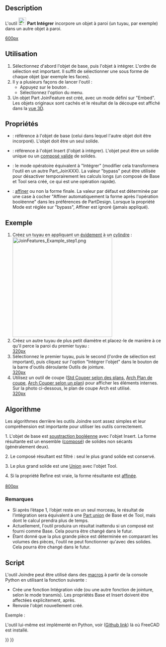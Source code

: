 <languages/>

{{Docnav/fr
|[[Part_JoinConnect/fr|Connecter]]
|[[Part_JoinCutout/fr|Découper]]
|[[Part_Workbench/fr|Atelier Part]]
|IconL=Part_JoinConnect.svg
|IconR=Part_JoinCutout.svg
|IconC=Workbench_Part.svg
}}

{{GuiCommand/fr
|Name=Part JoinEmbed
|Name/fr=Part Intégrer
|MenuLocation=Part → Joindre → Intégrer un objet
|Workbenches=[[Part_Workbench/fr|Part]]
|Version=0.16
|SeeAlso=[[Part_JoinConnect/fr|Part Connecter]], [[Part_JoinCutout/fr|Part Découper]], [[Part_Boolean/fr|Part Opérations booléennes]], [[Part_Thickness/fr|Part Évider]]
}}

==Description==

L'outil [[Image:Part_JoinEmbed.svg|24px]] '''Part Intégrer''' incorpore un objet à paroi (un tuyau, par exemple) dans un autre objet à paroi.

[[image:JoinFeatures_Embed.png|600px]]

<span id="Usage"></span>
==Utilisation==

# Sélectionnez d'abord l'objet de base, puis l'objet à intégrer. L'ordre de sélection est important. Il suffit de sélectionner une sous forme de chaque objet (par exemple les faces).
# Il y a plusieurs façons de lancer l'outil :
#* Appuyez sur le bouton {{Button|[[Image:Part_JoinEmbed.svg|16px]] [[Part_JoinEmbed/fr|Intégrer un objet]]}}.
#* Sélectionnez l'option {{MenuCommand|Part → Joindre → [[Image:Part_JoinEmbed.svg|16px]] Intégrer un objet}} du menu.
# Un objet Part JoinFeature est créé, avec un mode défini sur "Embed". Les objets originaux sont cachés et le résultat de la découpe est affiché dans la [[3D_view/fr|vue 3D]].

<span id="Properties"></span>
==Propriétés==

{{TitleProperty|Base}}

*{{PropertyData|Base}} : référence à l'objet de base (celui dans lequel l'autre objet doit être incorporé). L'objet doit être un seul solide.
*{{PropertyData|Tool}} : référence à l'objet Insert (l'objet à intégrer). L'objet peut être un solide unique ou un [[Part_Compound/fr|composé valide]] de solides.
*{{PropertyData|Mode}} : le mode  opératoire équivalent à "Intégrer" (modifier cela transformera l'outil en un autre Part_JoinXXX). La valeur "bypass" peut être utilisée pour désactiver temporairement les calculs longs (un composé de Base et Tool sera créé, ce qui est une opération rapide).
*{{PropertyData|Refine}} : [[Part_RefineShape/fr|affiner]] ou non la forme finale. La valeur par défaut est déterminée par une case à cocher "Affiner automatiquement la forme après l'opération booléenne" dans les préférences de PartDesign. Lorsque la propriété Mode est réglée sur "bypass", Affiner est ignoré (jamais appliqué).

<span id="Example"></span>
==Exemple==

# Créez un tuyau en appliquant un [[Part_Thickness/fr|évidement]] à un [[Part_Cylinder/fr|cylindre]] :<br/>[[Image:JoinFeatures_Example_step1.png|320px]]
# Créez un autre tuyau de plus petit diamètre et placez-le de manière à ce qu'il perce la paroi du premier tuyau :<br/>[[image:JoinFeatures_Example_step2.png|320px]]
# Sélectionnez le premier tuyau, puis le second (l'ordre de sélection est important), puis cliquez sur l'option "Intégrer l'objet" dans le bouton de la barre d'outils déroulante Outils de jointure.<br/>[[image:JoinFeatures_Example_step3_Embed.png|320px]]
# Utilisez un outil de coupe ([[Std_ToggleClipPlane/fr|Std Couper selon des plans]], [[Arch_SectionPlane/fr|Arch Plan de coupe]], [[Arch_CutPlane/fr|Arch Couper selon un plan]]) pour afficher les éléments internes. Sur la photo ci-dessous, le plan de coupe Arch est utilisé.<br/>[[image:JoinFeatures_Example_step4_Embed.png|320px]]

<span id="Algorithm"></span>
==Algorithme==

Les algorithmes derrière les outils Joindre sont assez simples et leur compréhension est importante pour utiliser les outils correctement.

1. L'objet de base est [[Part Cut/fr|soustraction booléenne]] avec l'objet Insert. La forme résultante est un ensemble ([[Part_Compound/fr|composé]]) de solides non sécants (généralement deux). 

2. Le composé résultant est filtré : seul le plus grand solide est conservé.

3. Le plus grand solide est une [[Part_Fuse/fr|Union]] avec l'objet Tool.

4. Si la propriété Refine est vraie, la forme résultante est [[Part_RefineShape/fr|affinée]].
<br /> <br />[[image: JoinFeatures-Algo-Embed.png|800px]]

<span id="Notes"></span>
===Remarques===

* Si après l’étape 1, l’objet reste en un seul morceau, le résultat de l’intégration sera équivalent à une [[Part_Fuse/fr|Part union]] de Base et de Tool, mais dont le calcul prendra plus de temps.
* Actuellement, l'outil produira un résultat inattendu si un composé est fourni comme Base. Cela pourra être changé dans le futur.
* Étant donné que la plus grande pièce est déterminée en comparant les volumes des pièces, l'outil ne peut fonctionner qu'avec des solides. Cela pourra être changé dans le futur.

<span id="Scripting"></span>
==Script==

L'outil Joindre peut être utilisé dans des [[macros/fr|macros]] à partir de la console Python en utilisant la fonction suivante :

{{Code|code=JoinFeatures.makePartJoinFeature(name = 'Embed', mode = 'Embed')}}

* Crée une fonction Intégration vide (ou une autre fonction de jointure, selon le mode transmis). Les propriétés Base et Insert doivent être affectées explicitement, après.
* Renvoie l'objet nouvellement créé.

Exemple :

{{code|code=
import JoinFeatures
j = JoinFeatures.makePartJoinFeature(name = 'Embed', mode = 'Embed' )
j.Base = FreeCADGui.Selection.getSelection()[0]
j.Tool = FreeCADGui.Selection.getSelection()[1]
}}

L'outil lui-même est implémenté en Python, voir {{FileName|/Mod/Part/JoinFeatures.py}} ([https://github.com/FreeCAD/FreeCAD/blob/master/src/Mod/Part/JoinFeatures.py Github link]) là où FreeCAD est installé.


{{Docnav/fr
|[[Part_JoinConnect/fr|Connecter]]
|[[Part_JoinCutout/fr|Découper]]
|[[Part_Workbench/fr|Atelier Part]]
|IconL=Part_JoinConnect.svg
|IconR=Part_JoinCutout.svg
|IconC=Workbench_Part.svg
}}

{{Part Tools navi{{#translation:}}}}
{{Userdocnavi{{#translation:}}}}
